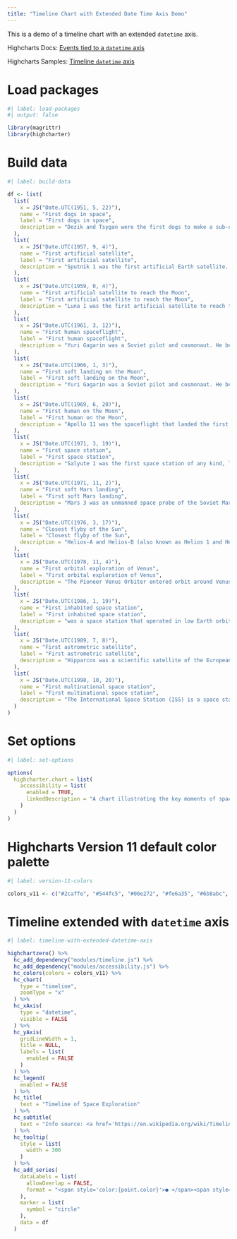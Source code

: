 ```yaml
---
title: "Timeline Chart with Extended Date Time Axis Demo"
---
```


This is a demo of a timeline chart with an extended `datetime` axis.

Highcharts Docs: [Events tied to a `datetime` axis](https://www.highcharts.com/docs/chart-and-series-types/timeline-series#events-tied-to-a-datetime-axis)

Highcharts Samples: [Timeline `datetime` axis](https://jsfiddle.net/gh/get/library/pure/highcharts/highcharts/tree/master/samples/highcharts/series-timeline/datetime-axis)

# Load packages

```r
#| label: load-packages
#| output: false

library(magrittr)
library(highcharter)
```

# Build data

```r
#| label: build-data

df <- list(
  list(
    x = JS("Date.UTC(1951, 5, 22)"),
    name = "First dogs in space",
    label = "First dogs in space",
    description = "Dezik and Tsygan were the first dogs to make a sub-orbital flight on 22 July 1951. Both dogs were recovered unharmed after travelling to a maximum altitude of 110 km."
  ),
  list(
    x = JS("Date.UTC(1957, 9, 4)"),
    name = "First artificial satellite",
    label = "First artificial satellite",
    description = "Sputnik 1 was the first artificial Earth satellite. The Soviet Union launched it into an elliptical low Earth orbit on 4 October 1957, orbiting for three weeks before its batteries died, then silently for two more months before falling back into the atmosphere."
  ),
  list(
    x = JS("Date.UTC(1959, 0, 4)"),
    name = "First artificial satellite to reach the Moon",
    label = "First artificial satellite to reach the Moon",
    description = "Luna 1 was the first artificial satellite to reach the Moon vicinity and first artificial satellite in heliocentric orbit."
  ),
  list(
    x = JS("Date.UTC(1961, 3, 12)"),
    name = "First human spaceflight",
    label = "First human spaceflight",
    description = "Yuri Gagarin was a Soviet pilot and cosmonaut. He became the first human to journey into outer space when his Vostok spacecraft completed one orbit of the Earth on 12 April 1961."
  ),
  list(
    x = JS("Date.UTC(1966, 1, 3)"),
    name = "First soft landing on the Moon",
    label = "First soft landing on the Moon",
    description = "Yuri Gagarin was a Soviet pilot and cosmonaut. He became the first human to journey into outer space when his Vostok spacecraft completed one orbit of the Earth on 12 April 1961."
  ),
  list(
    x = JS("Date.UTC(1969, 6, 20)"),
    name = "First human on the Moon",
    label = "First human on the Moon",
    description = "Apollo 11 was the spaceflight that landed the first two people on the Moon. Commander Neil Armstrong and lunar module pilot Buzz Aldrin, both American, landed the Apollo Lunar Module Eagle on July 20, 1969, at 20:17 UTC."
  ),
  list(
    x = JS("Date.UTC(1971, 3, 19)"),
    name = "First space station",
    label = "First space station",
    description = "Salyute 1 was the first space station of any kind, launched into low Earth orbit by the Soviet Union on April 19, 1971. The Salyut program followed this with five more successful launches out of seven more stations."
  ),
  list(
    x = JS("Date.UTC(1971, 11, 2)"),
    name = "First soft Mars landing",
    label = "First soft Mars landing",
    description = "Mars 3 was an unmanned space probe of the Soviet Mars program which spanned the years between 1960 and 1973. Mars 3 was launched May 28, 1971, nine days after its twin spacecraft Mars 2. The probes were identical robotic spacecraft launched by Proton-K rockets with a Blok D upper stage, each consisting of an orbiter and an attached lander."
  ),
  list(
    x = JS("Date.UTC(1976, 3, 17)"),
    name = "Closest flyby of the Sun",
    label = "Closest flyby of the Sun",
    description = "Helios-A and Helios-B (also known as Helios 1 and Helios 2) are a pair of probes launched into heliocentric orbit for the purpose of studying solar processes. A joint venture of West Germany\'s space agency DFVLR (70 percent share) and NASA (30 percent), the probes were launched from Cape Canaveral Air Force Station, Florida."
  ),
  list(
    x = JS("Date.UTC(1978, 11, 4)"),
    name = "First orbital exploration of Venus",
    label = "First orbital exploration of Venus",
    description = "The Pioneer Venus Orbiter entered orbit around Venus on December 4, 1978, and performed observations to characterize the atmosphere and surface of Venus. It continued to transmit data until October 1992."
  ),
  list(
    x = JS("Date.UTC(1986, 1, 19)"),
    name = "First inhabited space station",
    label = "First inhabited space station",
    description = "was a space station that operated in low Earth orbit from 1986 to 2001, operated by the Soviet Union and later by Russia. Mir was the first modular space station and was assembled in orbit from 1986 to 1996. It had a greater mass than any previous spacecraft."
  ),
  list(
    x = JS("Date.UTC(1989, 7, 8)"),
    name = "First astrometric satellite",
    label = "First astrometric satellite",
    description = "Hipparcos was a scientific satellite of the European Space Agency (ESA), launched in 1989 and operated until 1993. It was the first space experiment devoted to precision astrometry, the accurate measurement of the positions of celestial objects on the sky."
  ),
  list(
    x = JS("Date.UTC(1998, 10, 20)"),
    name = "First multinational space station",
    label = "First multinational space station",
    description = "The International Space Station (ISS) is a space station, or a habitable artificial satellite, in low Earth orbit. Its first component was launched into orbit in 1998, with the first long-term residents arriving in November 2000.[7] It has been inhabited continuously since that date."
  )
)
```

# Set options

```r
#| label: set-options

options(
  highcharter.chart = list(
    accessibility = list(
      enabled = TRUE,
      linkedDescription = "A chart illustrating the key moments of space exploration. The chart is extended by further events, and it shows real-time dates distributed along a `datetime` axis."
    )
  )
)
```

# Highcharts Version 11 default color palette

```r
#| label: version-11-colors

colors_v11 <- c("#2caffe", "#544fc5", "#00e272", "#fe6a35", "#6b8abc", "#d568fb", "#2ee0ca", "#fa4b42", "#feb56a", "#91e8e1")
```

# Timeline extended with `datetime` axis

```r
#| label: timeline-with-extended-datetime-axis

highchartzero() %>% 
  hc_add_dependency("modules/timeline.js") %>% 
  hc_add_dependency("modules/accessibility.js") %>% 
  hc_colors(colors = colors_v11) %>% 
  hc_chart(
    type = "timeline",
    zoomType = "x"
  ) %>% 
  hc_xAxis(
    type = "datetime",
    visible = FALSE
  ) %>% 
  hc_yAxis(
    gridLineWidth = 1,
    title = NULL,
    labels = list(
      enabled = FALSE
    )
  ) %>% 
  hc_legend(
    enabled = FALSE
  ) %>% 
  hc_title(
    text = "Timeline of Space Exploration"
  ) %>% 
  hc_subtitle(
    text = "Info source: <a href='https://en.wikipedia.org/wiki/Timeline_of_space_exploration'>www.wikipedia.org</a>"
  ) %>% 
  hc_tooltip(
    style = list(
      width = 300
    )
  ) %>% 
  hc_add_series(
    dataLabels = list(
      allowOverlap = FALSE,
      format = "<span style='color:{point.color}'>● </span><span style='font-weight:bold'>{point.x:%d %b %Y}</span><br>{point.label}"
    ),
    marker = list(
      symbol = "circle"
    ),
    data = df
  )
```
